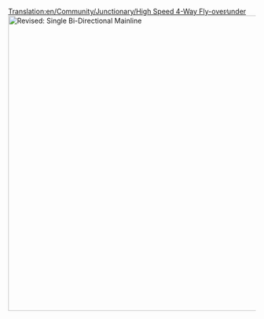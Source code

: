 [[Translation:en/Community/Junctionary/High Speed 4-Way Fly-over∕under]]
[[File:en/Flyover.png|center|thumb|600px|Revised: Single Bi-Directional Mainline]]